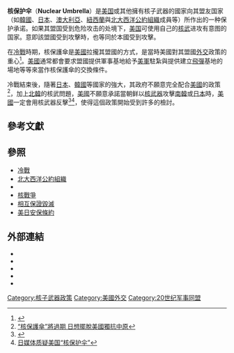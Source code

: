 '''核保护伞'''（'''Nuclear Umbrella'''）是[[美国|美国]]或其他擁有核子武器的國家向其盟友国家（如[[韓國|韓國]]、[[日本|日本]]、[[澳大利亞|澳大利亞]]、[[紐西蘭|紐西蘭]]與[[北大西洋公約組織|北大西洋公約組織]]成員等）所作出的一种保护承诺。如果其盟国受到危险攻击的处境下，[[美国|美国]]可使用自己的[[核武器|核武]]进攻有意图的国家。意即該盟國受到攻擊時，也等同於本國受到攻擊。

在[[冷戰|冷戰]]時期，核保護傘是[[美國|美國]]拉攏其盟國的方式，是當時美國對其盟國[[外交|外交]]政策的重心<ref>{{Cite web |url=http://military.people.com.cn/GB/42970/4954830.html |title=存档副本 |access-date=2007-12-03 |archive-url=https://web.archive.org/web/20160304083908/http://military.people.com.cn/GB/42970/4954830.html |archive-date=2016-03-04 |dead-url=yes }}</ref>。[[美國|美國]]通常都會要求盟國提供軍事基地給予[[美軍|美軍]]駐紮與提供建立[[飛彈|飛彈]]基地的場地等等來當作核保護傘的交換條件。

冷戰結束後，隨著[[日本|日本]]、[[韓國|韓國]]等國家的強大，其政府不願意完全配合[[美國|美國]]的政策<ref>[http://bbs.chinanews.com.cn/archiver/tid-19883.html “核保護傘”將過期 日想擺脫美國獨抗中原]{{dead link|date=2018年3月 |bot=InternetArchiveBot |fix-attempted=yes }}</ref>，加上[[北韓|北韓]]的核武問題，[[美國|美國]]不願意承諾當朝鲜以[[核武器|核武器]]攻擊[[南韓|南韓]]或[[日本|日本]]時，[[美國|美國]]一定會用核武器反擊<ref>{{cite news|url=http://news.eastday.com/eastday/node81844/node81849/node167191/u1a2391098.html|title=美國防部長重申美將繼續向韓國提供核保護傘|publisher=[[東方網|東方網]]|date=2006-10-21|deadurl=yes|archiveurl=https://web.archive.org/web/20090204012539/http://news.eastday.com/eastday/node81844/node81849/node167191/u1a2391098.html|archivedate=2009年2月4日|df=}}</ref><ref>[http://forum.timway.com/f/archiver/tid-74947.html 日媒体质疑美国“核保护伞”]{{dead link|date=2018年3月 |bot=InternetArchiveBot |fix-attempted=yes }}</ref>，使得這個政策開始受到許多的檢討。

==參考文獻==
<references />

==參照==
*[[冷戰|冷戰]]
*[[北大西洋公約組織|北大西洋公約組織]]
*{{le|核戰略|Nuclear strategy}}
*[[核戰爭|核戰爭]]
*[[相互保證毀滅|相互保證毀滅]]
*[[美日安保條約|美日安保條約]]

==外部連結==
*{{cite web|url=http://nautilus.org/archives/nukepolicy/Nuclear-Umbrella/index.html|title=Japan Under the US Nuclear Umbrella|author=Hans M. Kristensen|publisher=Nautilus Institute|date=1999年7月21日|accessdate=2007-12-04|language=en|deadurl=yes|archiveurl=https://web.archive.org/web/20080422193408/http://www.nautilus.org/archives/nukepolicy/Nuclear-Umbrella/index.html|archivedate=2008年4月22日}}
*{{cite web|url=http://www.informationclearinghouse.info/article15284.htm|title=Nuclear Umbrella? The Peril of Missile Defense|author=William A. Cohn|publisher=Information Clearing House|date=2006年10月12日|accessdate=2007-12-04|language=en|archive-url=https://web.archive.org/web/20071022142437/http://informationclearinghouse.info/article15284.htm|archive-date=2007年10月22日|dead-url=yes}}
*{{cite web|url=http://www.nukestrat.com/korea/umbrella.htm|title=The US Nuclear Umbrella Over South Korea|publisher=the Nuclear Information Project|date=2006年10月23日|accessdate=2007-12-04|language=en|archive-date=2020-11-09|archive-url=https://web.archive.org/web/20201109215310/http://www.nukestrat.com/korea/umbrella.htm|dead-url=no}}
*{{cite web|url=http://www.heritage.org/Press/Commentary/ed100304a.cfm|title=Finally, U.S. Gets a Nuclear Umbrella|author=Baker Spring|publisher=[[美國傳統基金會|美國傳統基金會]]|date=2004年10月3日|accessdate=2007-12-04|language=en|archive-date=2009-03-14|archive-url=https://web.archive.org/web/20090314034611/http://www.heritage.org/Press/Commentary/ed100304a.cfm|dead-url=no}}
*{{cite web|url=http://www.bits.de/public/researchnote/rn97-2.htm|title=Extending the Nuclear Umbrella:Undermining the Nuclear Non-Proliferation Treaty|author=Nicola Butler, Otfried Nassauer, and Daniel Plesch|publisher=Berlin Information-center for Transatlantic Security|date=1997年2月|accessdate=2007-12-04|language=en|archive-date=2016-03-04|archive-url=https://web.archive.org/web/20160304030059/http://www.bits.de/public/researchnote/rn97-2.htm|dead-url=no}}




[[Category:核子武器政策|Category:核子武器政策]]
[[Category:美國外交|Category:美國外交]]
[[Category:20世纪军事同盟|Category:20世纪军事同盟]]